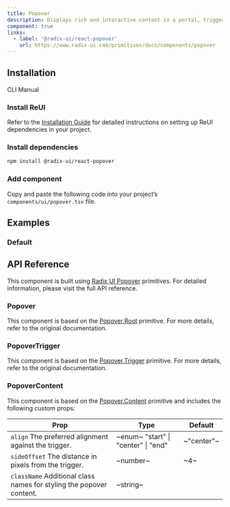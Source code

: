 ```yaml
---
title: Popover
description: Displays rich and interactive content in a portal, triggered by a button or other interactive element.
component: true
links:
  - label: '@radix-ui/react-popover'
    url: https://www.radix-ui.com/primitives/docs/components/popover
---
```


## Installation

<Tabs defaultValue="cli">

<TabsList>
  <TabsTrigger value="cli">CLI</TabsTrigger>
  <TabsTrigger value="manual">Manual</TabsTrigger>
</TabsList>

<TabsContent value="cli">
  <CliCommands name="popover" />
</TabsContent>

<TabsContent value="manual">    
<Steps>

### Install ReUI

Refer to the [Installation Guide](/docs/installation) for detailed instructions on setting up ReUI dependencies in your project.

### Install dependencies

```bash
npm install @radix-ui/react-popover
```

### Add component

Copy and paste the following code into your project’s `components/ui/popover.tsx` file.

<ComponentPreview name="popover" />

</Steps>

</TabsContent>

</Tabs>

## Examples

### Default

<ExamplePreview path="popover/default" />

## API Reference

This component is built using [Radix UI Popover](https://www.radix-ui.com/primitives/docs/components/popover) primitives. For detailed information, please visit the full API reference.

### Popover

This component is based on the [Popover.Root](https://www.radix-ui.com/primitives/docs/components/popover#root) primitive. For more details, refer to the original documentation.

### PopoverTrigger

This component is based on the [Popover.Trigger](https://www.radix-ui.com/primitives/docs/components/popover#trigger) primitive. For more details, refer to the original documentation.

### PopoverContent

This component is based on the [Popover.Content](https://www.radix-ui.com/primitives/docs/components/popover#content) primitive and includes the following custom props:

| **Prop**                                                                                       | **Type**                                                         | **Default** |
| ---------------------------------------------------------------------------------------------- | ---------------------------------------------------------------- | ----------- |
| `align` <PopoverInfo>The preferred alignment against the trigger.</PopoverInfo>                | ~enum~ <PopoverInfo> "start" \| "center" \| "end" </PopoverInfo> | ~"center"~  |
| `sideOffset` <PopoverInfo>The distance in pixels from the trigger.</PopoverInfo>               | ~number~                                                         | ~4~         |
| `className` <PopoverInfo>Additional class names for styling the popover content.</PopoverInfo> | ~string~                                                         | <Na/>       |
